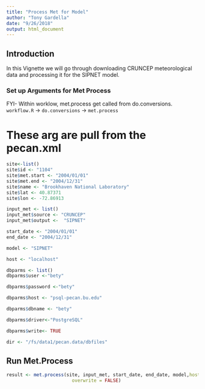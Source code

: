 ```yaml
---
title: "Process Met for Model"
author: "Tony Gardella"
date: "9/26/2018"
output: html_document
---
```


## Introduction

In this Vignette we will go through downloading CRUNCEP meteorological data and processing it for the SIPNET model.


### Set up Arguments for Met Process
FYI- Within worklow, met.process get called from do.conversions. `workflow.R` -> `do.conversions` -> `met.process` 

# These arg are pull from the pecan.xml

```r
site<-list()
site$id <- "1104"
site$met.start <- "2004/01/01"
site$met.end <- "2004/12/31"
site$name <- "Brookhaven National Laboratory"
site$lat <- 40.87371
site$lon <- -72.86913
```

```r
input_met <- list()
input_met$source <- "CRUNCEP"
input_met$output <-  "SIPNET"
```

```r
start_date <- "2004/01/01"
end_date <- "2004/12/31"
```

```r
model <- "SIPNET"
```

```r
host <- "localhost"
```

```r
dbparms <- list()
dbparms$user <-"bety"

dbparms$password <-"bety"

dbparms$host <- "psql-pecan.bu.edu"

dbparms$dbname <- "bety"

dbparms$driver<-"PostgreSQL"

dbparms$write<- TRUE
```

```r
dir <- "/fs/data1/pecan.data/dbfiles"
```


## Run Met.Process

```r
result <- met.process(site, input_met, start_date, end_date, model,host = "localhost", dbparms, dir, browndog = NULL, spin=NULL,
                        overwrite = FALSE) 
```

